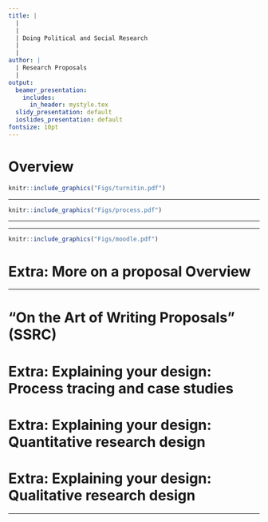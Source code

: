 ```yaml
---
title: |
  | 
  |
  | Doing Political and Social Research 
  |
  |
author: |
  | Research Proposals
  |
output:
  beamer_presentation:
    includes:
      in_header: mystyle.tex
  slidy_presentation: default
  ioslides_presentation: default
fontsize: 10pt
---
```


# Overview

\begin{itemize}
  \item A \textbf{2500-word} ($+/- 10\%$) research design to outline a planned research project
  \vspace{0.1cm}
  \item Submit your work by \textbf{Midday, 10 January November 2025}
  \vspace{0.1cm}
  \begin{itemize}
  	\item Attach the assessment coversheet
  	\item Enter your student ID in the field of Submission Title
  \end{itemize}
\end{itemize}
\vspace{0.6cm}
```r
knitr::include_graphics("Figs/turnitin.pdf")
```

---

```r
knitr::include_graphics("Figs/process.pdf")
```

---

\vspace{0.2cm}
\begin{itemize}
\small
	\item What \textbf{ontological and epistemological foundations} underpin your research philosophy?
	\item What is your research \textbf{question}?
	\item Where does your proposed research build on \textbf{existing studies}?
	\item What is your \textbf{theory}? Will you be testing an existing theory, developing a new theory or adapting an exisiting theory to a different context?
	\item What are the key \textbf{concepts} in your research project? How will you operationalise and measure them?
	\item Which \textbf{method(s)} will you use to answer your question? Why do you choose this method, or sets of method? How will you collect your data? How will you analyse the data you collect? What practical difficulties might you face when collecting and analysing your data? How will you overcome them?
	\item What \textbf{ethical issues} might arise during your research project? How will you ensure that your research meets relevant ethical standards?
\end{itemize}

---

```r
knitr::include_graphics("Figs/moodle.pdf")
```

# Extra: More on a proposal Overview

\begin{itemize}
  \item State the \textbf{research question(s)} that you could answer within the constraints of a dissertation
  \item Provide the \textbf{background literature} -- what is the body of literature that your RQs emerges from and that you plan to speak to? 
  \item Present a \textbf{research design} to explain data collection and analysis
  \item Discuss the \textbf{limitations and critical considerations} specific to your research design
  \item Bibliography
\end{itemize}

---

\begin{itemize}
	\item Research question(s) that are sufficiently focused and tractable
	\item Literature review that sets the relevant context and motivates the research question -- what is the gap?
	\item A research design that
	\begin{itemize}
		\item describes the type(s) of evidence which will be collected and analyzed to address the research question;
		\item shows that the proposed evidence can feasibly be collected in the timeframe available;
		\item outlines feasible method(s) that will be used to analyze the evidence
	\end{itemize}
	\item A thoughtful discussion on the expected relative strengths and limitations of the combination of evidence and analytical method
\end{itemize}

# "On the Art of Writing Proposals" (SSRC)

\begin{figure}
  \centering
  \includegraphics[scale=0.25]{Figs/ssrc}
\end{figure}
\begin{center}
\begin{small}
\url{https://www.ssrc.org/publications/the-art-of-writing-proposals/}
\end{small}
\end{center}

# Extra: Explaining your design: Process tracing and case studies

\begin{itemize}
	\item Literature review: How do you use the literature to motivate the study? What is the puzzle? Why is this study interesting, in relation to what we already know or assume?
	\item How do you justify the selection of cases for comparison? What is the evidence that these cases are different on the independent and dependent variables while being mostly similar in other aspects?
	\item What is your proposed explanation? Where does the evidence come from? What is the most convincing piece of evidence?
	\item Are there any alternative explanations in addition to the central argument?
	\item Which part of your argument could be generalized to other contexts? What is the scope condition?
\end{itemize}

# Extra: Explaining your design: Quantitative research design

\begin{itemize}
  \item Basic components
  \begin{itemize}
    \item The key empirical \textbf{question(s)}?
	  \item The key \textbf{hypotheses} (empirical or testable implications) based on the theoretical literature?
	  \item The key \textbf{independent} (explanatory) and \textbf{dependent} (outcome) variables?
	  \item The key \textbf{statistical result(s)} we expect to observe in the regression table(s)?
  \end{itemize} 
  \item Advanced components
  \begin{itemize}
    \item Are all necessary \textbf{control} variables (covariates) included in the model?
	  \item Are there any additional tests to assess the \textbf{robustness} of the main results? Are there any tests to study the \textbf{heterogeneous} effect (i.e., do the main findings change if we divide up the observations)?
	  \item What else can be or should have been tested?
  \end{itemize}
\end{itemize}

# Extra: Explaining your design: Qualitative research design

\begin{itemize}
  \item What is the key concept from the literature that you seek to engage with? How do you motivate your study with reference to the literature?
  \item How do you justify the case selection? Is it a typical case? An exceptional case? What puzzle can it contribute to solving?  
  \item How will the qualitative methods used allow you to answer the research questions? Is there anything that might be missed out, with your design?  
  \item Is anything in your research paper generalizable to other settings? 
  \item How does your research provide a sense of "being there?" 
\end{itemize}

---

\begin{figure}
\centering
  \includegraphics[scale=0.35]{Figs/tom}
\end{figure}
\vspace{0.2cm}
\begin{scriptsize}
\begin{center}
\url{https://press.uchicago.edu/ucp/books/book/chicago/W/bo131341275.html}
\end{center}
\end{scriptsize}
